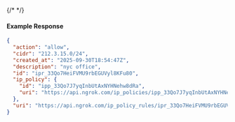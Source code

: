 {/* <!-- Code generated for API Clients. DO NOT EDIT. --> */}

#### Example Response
```json
{
  "action": "allow",
  "cidr": "212.3.15.0/24",
  "created_at": "2025-09-30T18:54:47Z",
  "description": "nyc office",
  "id": "ipr_33Qo7HeiFVMU9rbEGUVyl8KFu80",
  "ip_policy": {
    "id": "ipp_33Qo7J7yqInbUtAxNYHNehw8dRa",
    "uri": "https://api.ngrok.com/ip_policies/ipp_33Qo7J7yqInbUtAxNYHNehw8dRa"
  },
  "uri": "https://api.ngrok.com/ip_policy_rules/ipr_33Qo7HeiFVMU9rbEGUVyl8KFu80"
}

```